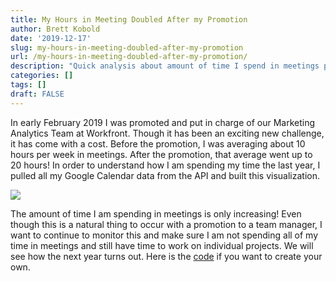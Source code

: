 ```yaml
---
title: My Hours in Meeting Doubled After my Promotion
author: Brett Kobold
date: '2019-12-17'
slug: my-hours-in-meeting-doubled-after-my-promotion
url: /my-hours-in-meeting-doubled-after-my-promotion/
description: "Quick analysis about amount of time I spend in meetings per week after promotion"
categories: []
tags: []
draft: FALSE
---
```


In early February 2019 I was promoted and put in charge of our Marketing Analytics Team at Workfront. Though it has been an exciting new challenge, it has come with a cost. Before the promotion, I was averaging about 10 hours per week in meetings. After the promotion, that average went up to 20 hours! In order to understand how I am spending my time the last year, I pulled all my Google Calendar data from the API and built this visualization.

![](/post/2019-12-17-my-hours-in-meeting-doubled-after-my-promotion_files/brett-work-hours.png)

The amount of time I am spending in meetings is only increasing! Even though this is a natural thing to occur with a promotion to a team manager, I want to continue to monitor this and make sure I am not spending all of my time in meetings and still have time to work on individual projects. We will see how the next year turns out. Here is the [code](https://gist.github.com/brettkobo/bc48819d3839f99e09152f5032aca82a) if you want to create your own.